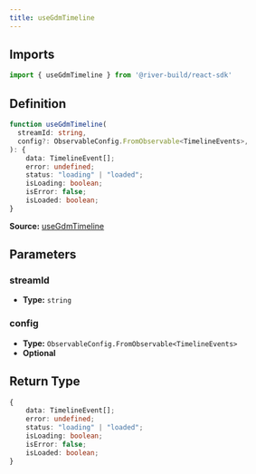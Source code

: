 ```yaml
---
title: useGdmTimeline
---
```


## Imports

```ts
import { useGdmTimeline } from '@river-build/react-sdk'
```

## Definition

```ts
function useGdmTimeline(
  streamId: string,
  config?: ObservableConfig.FromObservable<TimelineEvents>,
): {
    data: TimelineEvent[];
    error: undefined;
    status: "loading" | "loaded";
    isLoading: boolean;
    isError: false;
    isLoaded: boolean;
}
```

**Source:** [useGdmTimeline](https://github.com/river-build/river/blob/main/packages/react-sdk/src/useGdmTimeline.ts)

## Parameters

### streamId

- **Type:** `string`

### config

- **Type:** `ObservableConfig.FromObservable<TimelineEvents>`
- **Optional**

## Return Type

```ts
{
    data: TimelineEvent[];
    error: undefined;
    status: "loading" | "loaded";
    isLoading: boolean;
    isError: false;
    isLoaded: boolean;
}
```
